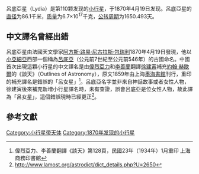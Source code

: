 {{Infobox Planet | discovery=yes | physical_characteristics = yes | bgcolour=#FFFFC0 |
 name=110 呂底亞星
 | discoverer=[[阿方斯·路易·尼古拉斯·包瑞利|阿方斯·路易·尼古拉斯·包瑞利]]
 | discovered=1870年4月19日
 | alt_names= 
 | mp_category=[[主帶小行星|主帶小行星]]
 | epoch=2006年12月31日 ([[Julian_day|JD]] 2454100.5)
 | semimajor=408.886 [[Giga|G]][[metre|m]] (2.733 [[Astronomical_unit|AU]])
 | perihelion=377.016 Gm (2.520 AU)
 | aphelion=440.756 Gm (2.946 AU)
 | eccentricity=0.078
 | period=1650.493 [[day|d]] (4.52 [[儒略年|a]])
 | inclination=5.974[[degree_(angle)|°]]
 | asc_node=56.993°
 | arg_peri=281.953°
 | mean_anomaly=306.394°
 | avg_speed=17.99 km/[[second|s]]
 | dimensions=86.1 km
 | mass=6.7{{e|17}} [[kilogram|kg]]
 | density=? g/[[cubic_centimetre|cm³]]
 | surface_grav=0.0241 m/s²
 | escape_velocity=0.0455 km/s
 | rotation=? d
 | spectral_type=[[M-type_asteroid|M]]
 | abs_magnitude=7.80
 | albedo=?
 | single_temperature=~168 [[kelvin|K]]}}
呂底亞星（Lydia）是第110颗发现的[[小行星|小行星]]，于1870年4月19日发现。呂底亞星的[[直径|直径]]为86.1千米，[[质量|质量]]为6.7×10<sup>17</sup>千克，[[公转周期|公转周期]]为1650.493天。
{{beltasteroid-stub}}

[[Category:小行星带天体|Category:小行星带天体]]
[[Category:1870年发现的小行星|Category:1870年发现的小行星]]

== 中文譯名曾經出錯 ==
呂底亞星由法國天文學家[[阿方斯·路易·尼古拉斯·包瑞利|阿方斯·路易·尼古拉斯·包瑞利]]1870年4月19日發現，他以[[小亞細亞|小亞細亞]]西部一個稱為[[呂底亞|呂底亞]]（公元前7世紀至公元前546年）的古國命名。中國首次出現這顆小行星的中文譯名是由[[偉烈亞力|偉烈亞力]]和[[李善蘭|李善蘭]]翻譯[[徐建寅|徐建寅]]補充[[約翰·赫歇爾|約翰·赫歇爾]]的《談天》（Outlines of Astronomy），原文1859年由上海[[墨海書館|墨海書館]]刊行，重印的補充譯名是錯誤的「呂女星」<ref>偉烈亞力、李善蘭翻譯《談天》第128頁，民國23年（1934年）1月重印 上海商務印書館</ref>。呂底亞名字並非來自神話故事或者女性人物，徐建寅後來補充新増小行星譯名時，未有查證，誤會呂底亞是位女性人物，故此譯為「呂女星」，這個錯誤現時已經更正<ref>http://www.lamost.org/astrodict/dict_details.php?U=2650</ref>。

== 參考文獻 ==